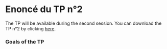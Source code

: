 # Enoncé du TP n°2

The TP will be available during the second session.  You can download the TP n°2 by clicking [here](TP2-RL/TP%20n%C2%B02-%20RL%20in%20Continuous%20Time.ipynb).


### Goals of the TP









